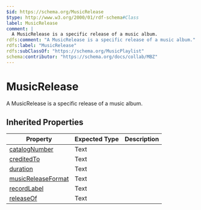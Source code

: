 ```yaml
---
$id: https://schema.org/MusicRelease
$type: http://www.w3.org/2000/01/rdf-schema#Class
label: MusicRelease
comment: |
  A MusicRelease is a specific release of a music album.
rdfs:comment: "A MusicRelease is a specific release of a music album."
rdfs:label: "MusicRelease"
rdfs:subClassOf: "https://schema.org/MusicPlaylist"
schema:contributor: "https://schema.org/docs/collab/MBZ"
---
```


# MusicRelease

A MusicRelease is a specific release of a music album.

## Inherited Properties

| Property | Expected Type | Description |
| --- | --- | --- |
| [catalogNumber](https://schema.org/catalogNumber) | Text |  |
| [creditedTo](https://schema.org/creditedTo) | Text |  |
| [duration](https://schema.org/duration) | Text |  |
| [musicReleaseFormat](https://schema.org/musicReleaseFormat) | Text |  |
| [recordLabel](https://schema.org/recordLabel) | Text |  |
| [releaseOf](https://schema.org/releaseOf) | Text |  |
